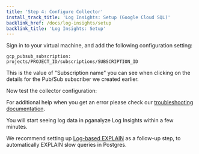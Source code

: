 ```yaml
---
title: 'Step 4: Configure Collector'
install_track_title: 'Log Insights: Setup (Google Cloud SQL)'
backlink_href: /docs/log-insights/setup
backlink_title: 'Log Insights: Setup'
---
```


Sign in to your virtual machine, and add the following configuration setting:

```
gcp_pubsub_subscription: projects/PROJECT_ID/subscriptions/SUBSCRIPTION_ID
```

This is the value of "Subscription name" you can see when clicking on the details for the Pub/Sub subscriber we created earlier.

Now test the collector configuration:

<CollectorLogTest provider="Google Cloud SQL" configFromEnv={props.configFromEnv} />

For additional help when you get an error please check our
[troubleshooting documentation](https://pganalyze.com/docs/log-insights/setup/google-cloud-sql/troubleshooting).

<PublicOnly>
  <p>You will start seeing log data in pganalyze Log Insights within a few minutes.</p>
  <p>
    We recommend setting up <a href="/docs/explain/setup/log_explain">Log-based EXPLAIN</a> as
    a follow-up step, to automatically EXPLAIN slow queries in Postgres.
  </p>
</PublicOnly>
